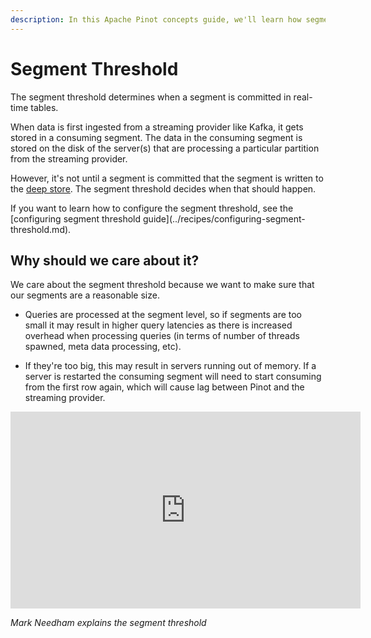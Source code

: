 ```yaml
---
description: In this Apache Pinot concepts guide, we'll learn how segment threshold works.
---
```


# Segment Threshold

The segment threshold determines when a segment is committed in real-time tables.

When data is first ingested from a streaming provider like Kafka, it gets stored in a consuming segment. 
The data in the consuming segment is stored on the disk of the server(s) that are processing a particular partition from the streaming provider.

However, it's not until a segment is committed that the segment is written to the [deep store](https://docs.pinot.apache.org/basics/components/deep-store). 
The segment threshold decides when that should happen.

<Callout>
If you want to learn how to configure the segment threshold, see the [configuring segment threshold guide](../recipes/configuring-segment-threshold.md).
</Callout>

## Why should we care about it?

We care about the segment threshold because we want to make sure that our segments are a reasonable size.

* Queries are processed at the segment level, so if segments are too small it may result in higher query latencies as there is increased overhead when processing queries (in terms of number of threads spawned, meta data processing, etc).


* If they're too big, this may result in servers running out of memory. If a server is restarted the consuming segment will need to start consuming from the first row again, which will cause lag between Pinot and the streaming provider.

<iframe width="560" height="315" src="https://www.youtube.com/embed/qBMv3CcKVsI" title="YouTube video player" frameborder="0" allow="accelerometer; autoplay; clipboard-write; encrypted-media; gyroscope; picture-in-picture" allowFullScreen></iframe>

*Mark Needham explains the segment threshold*